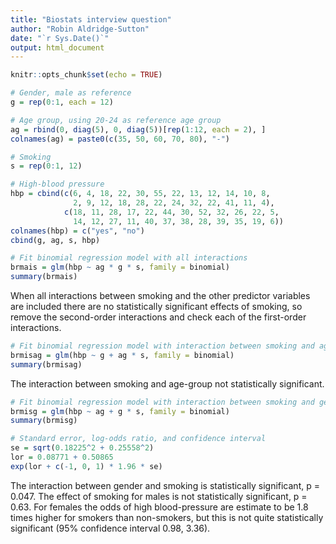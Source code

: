 ```yaml
---
title: "Biostats interview question"
author: "Robin Aldridge-Sutton"
date: "`r Sys.Date()`"
output: html_document
---
```


```r
knitr::opts_chunk$set(echo = TRUE)
```

```r
# Gender, male as reference
g = rep(0:1, each = 12)

# Age group, using 20-24 as reference age group
ag = rbind(0, diag(5), 0, diag(5))[rep(1:12, each = 2), ]
colnames(ag) = paste0(c(35, 50, 60, 70, 80), "-")

# Smoking
s = rep(0:1, 12)

# High-blood pressure
hbp = cbind(c(6, 4, 18, 22, 30, 55, 22, 13, 12, 14, 10, 8, 
              2, 9, 12, 18, 28, 22, 24, 32, 22, 41, 11, 4),
            c(18, 11, 28, 17, 22, 44, 30, 52, 32, 26, 22, 5,
              14, 12, 27, 11, 40, 37, 38, 28, 39, 35, 19, 6))
colnames(hbp) = c("yes", "no")
cbind(g, ag, s, hbp)
```
```r
# Fit binomial regression model with all interactions
brmais = glm(hbp ~ ag * g * s, family = binomial)
summary(brmais)
```
When all interactions between smoking and the other predictor variables are included there are no statistically significant effects of smoking, so remove the second-order interactions and check each of the first-order interactions.

```r
# Fit binomial regression model with interaction between smoking and age-group
brmisag = glm(hbp ~ g + ag * s, family = binomial)
summary(brmisag)
```
The interaction between smoking and age-group not statistically significant.

```r
# Fit binomial regression model with interaction between smoking and gender
brmisg = glm(hbp ~ ag + g * s, family = binomial)
summary(brmisg)
```
```r
# Standard error, log-odds ratio, and confidence interval
se = sqrt(0.18225^2 + 0.25558^2)
lor = 0.08771 + 0.50865
exp(lor + c(-1, 0, 1) * 1.96 * se)
```
The interaction between gender and smoking is statistically significant, p = 0.047. The effect of smoking for males is not statistically significant, p = 0.63. For females the odds of high blood-pressure are estimate to be 1.8 times higher for smokers than non-smokers, but this is not quite statistically significant (95% confidence interval 0.98, 3.36).
